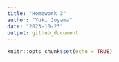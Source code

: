 ```yaml
---
title: "Homework 3"
author: "Yuki Joyama"
date: "2023-10-23"
output: github_document
---
```


```r
knitr::opts_chunk$set(echo = TRUE)
```
